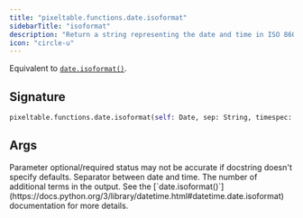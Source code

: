 ```yaml
---
title: "pixeltable.functions.date.isoformat"
sidebarTitle: "isoformat"
description: "Return a string representing the date and time in ISO 8601 format."
icon: "circle-u"
---
```

Equivalent to [`date.isoformat()`](https://docs.python.org/3/library/datetime.html#datetime.date.isoformat).


## Signature

```python
pixeltable.functions.date.isoformat(self: Date, sep: String, timespec: String) -> String
```

## Args

<Note>
Parameter optional/required status may not be accurate if docstring doesn't specify defaults.
</Note>

<ParamField path="sep" type="String" required>
  Separator between date and time.


</ParamField>

<ParamField path="timespec" type="String" required>
  The number of additional terms in the output. See the [`date.isoformat()`](https://docs.python.org/3/library/datetime.html#datetime.date.isoformat) documentation for more details.


</ParamField>

